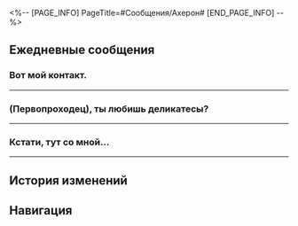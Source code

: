 <%-- [PAGE_INFO]
PageTitle=#Сообщения/Ахерон#
[END_PAGE_INFO] --%>
{{Сообщение Инфобокс
|id          = 1308
|Изображение = Персонаж Ахерон Иконка.png
|Тип         = Персонаж
|Отправитель = Ахерон
|Описание    = Пора в путь.
|Фракция     = Самоуничтожитель
}}

==Ежедневные сообщения==
===Вот мой контакт.===
{{Сообщения
|условие_получения = 
|текст=
:'''Ахерон:''' Вот мой контакт.
:{Выбор} Привет!
::'''(Первопроходец):''' Привет!
::'''Ахерон:''' Привет.
::'''Ахерон:''' Давненько я не слышала дружеского приветствия, так приятно.
:{Выбор} Это так неожиданно.
::'''(Первопроходец):''' Как неожиданно.
::'''Ахерон:''' Ха-ха, правда?
::'''Ахерон:''' Встречи с неизвестностью - часть путешествия.
:'''Ахерон:''' До прибытия на Пенаконию я думала, что это будет обычная поездка.
:'''Ахерон:''' Исполню последнюю волю усопшего и верну его в то место, куда он так и не смог прийти.
:'''Ахерон:''' Но этот мир неожиданно оказался таким ярким.
:'''Ахерон:''' Я стала его частью.
:{Выбор} Ты сыграла важную роль!
::'''(Первопроходец):''' Ты сыграла важную роль!
::'''(Первопроходец):''' [[Файл:Пом-Пом Стикер 26.png|80px]]
::'''Ахерон:''' Не очень-то я и помогла.
::'''Ахерон:''' Всё благодаря Безымянным и другим Идущим по Пути.
:{Выбор} И я!
::'''(Первопроходец):''' И я!
::'''(Первопроходец):''' [[File:Sticker PPG 12 Other 03.png|80px]]
::'''Ахерон:''' Да.
::'''(Первопроходец):''' [[File:Sticker PPG 12 Other 03.png|80px]]
:'''Ахерон:''' Путешествие подходит к концу. Давай проснёмся и отправимся навстречу завтра.
:'''Ахерон:''' Давай насладимся красотой мира по пути.
}}
----

===(Первопроходец), ты любишь деликатесы?===
{{Сообщения
|условие_получения = 
|текст=
:'''Ахерон:''' (Первопроходец), ты любишь деликатесы?
:{{Диалог|Предупреждение}} <Grand Melodie - Золотой миг>
:'''Ахерон:''' Я помогла одной женщине на Пенаконии, оказалось, что она шеф-повар. Это её ресторан.
:'''Ахерон:''' Скоро она запускает особое тематическое меню, тема - персики, я очень рекомендую.
:{Выбор} Я обязательно схожу!
::'''(Первопроходец):''' Я обязательно схожу!
:{Выбор} Ты не пойдёшь?
::'''(Первопроходец):''' Ты не пойдёшь?
::'''Ахерон:''' Я уже попробовала.
:{Выбор} Вот она, чёрная магия кулинарии.
::'''(Первопроходец):''' Вот она, чёрная магия кулинарии.
::'''Ахерон:''' Чёрная магия? Разве в готовке используют магию?
:'''Ахерон:''' Готовка... Когда-то я её очень любила.
:'''Ахерон:''' Но теперь, когда я не чувствую вкуса, сложно наслаждаться пищей.
:{Выбор} Ты всё ещё готовишь?
::'''(Первопроходец):''' Ты всё ещё готовишь?
:{Выбор} Это из-за Небытия?
::'''(Первопроходец):''' Это из-за Небытия?
::'''Ахерон:''' Возможно.
:'''Ахерон:''' Иногда я что-нибудь готовлю, но, к сожалению, уже почти не чувствую вкуса.
:'''Ахерон:''' Правда, всё ещё можно что-нибудь придумать. Например, можно сделать мороженое из снега.
:'''Ахерон:''' Оно прохладное, влажное, плотное... Я никогда не забуду его вкус.
:'''Ахерон:''' Я угощу тебя, когда выпадет шанс.
:'''Ахерон:''' И не забудь попробовать персиковое меню.
:'''Ахерон:''' [[File:Sticker PPG 13 Acheron 04.png|80px]]
}}
----

===Кстати, тут со мной...===
{{Сообщения
|условие_получения = 
|текст=
:'''Ахерон:''' Кстати, тут со мной произошло кое-что милое.
:'''Ахерон:''' Я проходила мимо магазина косметики COLORS, когда работник вдруг попросил у меня автограф.
:{Выбор} Ты знаменитость!
::'''(Первопроходец):''' Конечно, ты совершила столько всего, неудивительно, что ты известна!
::'''(Первопроходец):''' [[File:Sticker PPG 07 Pom-Pom 06.png|80px]]
::'''Ахерон:''' Это какое-то недоразумение.
:{Выбор} Недопонимание, наверное...
::'''(Первопроходец):''' Кажется, произошло какое-то недопонимание...
::'''Ахерон:''' Да.
:{Выбор} Твой автограф? Я тоже хочу!
::'''(Первопроходец):''' Твой автограф? Я тоже хочу!
::'''(Первопроходец):''' [[Файл:Пом-Пом Стикер 26.png|80px]]
::'''Ахерон:''' Это какое-то недоразумение.
:'''Ахерон:''' Макияж Зарянки в рекламе COLORS напомнил мне о девушках из моего родного мира. Я даже на мгновение провалилась в воспоминания.
:'''Ахерон:''' Сейчас я даже скучаю по тому, как они переживали, что их макияж смоют частые грозы.
:'''Ахерон:''' Кстати о COLORS, я тут нашла кое-что и купила в подарок.
:'''Ахерон:''' Думаю, госпоже Химеко понравится эта розовая помада.
:'''Ахерон:''' А тени в весенних оттенках подойдут госпоже Март.
:'''Ахерон:''' Ещё я купила популярные увлажняющие и очищающие средства.
:{Выбор} Спасибо!
::'''(Первопроходец):''' Спасибо! Я передам!
::'''Ахерон:''' Не за что.
:{Выбор} Ого, ты разбираешься в косметике.
::'''(Первопроходец):''' Ого, ты разбираешься в косметике.
::'''Ахерон:''' Неожиданно?
:'''Ахерон:''' Я отправлю подарки, пока не забыла.
:{{Диалог|Предупреждение}} Ваш друг не в сети
:{{Диалог|Предупреждение}} Ваш друг в сети
:'''Ахерон:''' Ох, прости.
:'''Ахерон:''' Ты не знаешь, где ближайшее почтовое отделение?
:{Выбор} Так и {{MC|ж=знала|м=знал}}...
::'''(Первопроходец):''' Так и {{MC|ж=знала|м=знал}}...
:{Выбор} Тебе нужна помощь?
::'''(Первопроходец):''' Тебе нужна помощь?
:'''Ахерон:''' Я нашла.
:'''Ахерон:''' Отделение было прямо за мной.
}}
----

==История изменений==
{{История изменений|2.7}}

==Навигация==
{{Сообщения Навбокс}}